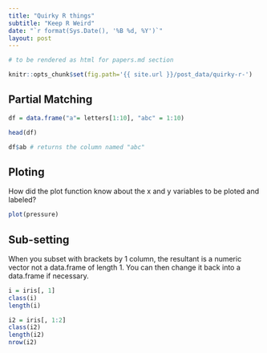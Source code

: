 ```yaml
---
title: "Quirky R things"
subtitle: "Keep R Weird"
date: "`r format(Sys.Date(), '%B %d, %Y')`"
layout: post
---
```

  

```r
# to be rendered as html for papers.md section

knitr::opts_chunk$set(fig.path='{{ site.url }}/post_data/quirky-r-')
```

## Partial Matching
```r
df = data.frame("a"= letters[1:10], "abc" = 1:10)

head(df)

df$ab # returns the column named "abc"
```

## Ploting

How did the plot function know about the x and y variables to be ploted and labeled?
```r
plot(pressure)
```

## Sub-setting

When you subset with brackets by 1 column, the resultant is a numeric vector not a data.frame of length 1. You can then change it back into a data.frame if necessary.

```r
i = iris[, 1]
class(i)
length(i)

i2 = iris[, 1:2]
class(i2)
length(i2)
nrow(i2)
```

